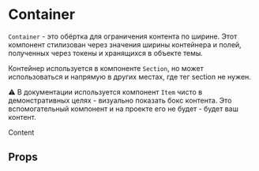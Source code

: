 
<Meta title="Dev | Components / Container" component={Container} />

# Container

`Container` - это обёртка для ограничения контента по ширине. Этот компонент стилизован через значения ширины контейнера и полей, полученных через токены и хранящихся в объекте темы.

Контейнер используется в компоненте `Section`, но может использоваться и напрямую в других местах, где тег section не нужен.

⚠️ В документации используется компонент `Item` чисто в демонстративных целях - визуально показать бокс контента. Это вспомогательный компонент и на проекте его не будет - будет ваш контент.

<Preview>
    <Story name="Basic">
        <Container>
            <Item>Content</Item>
        </Container>
    </Story>
</Preview>

## Props

<Props of={Container} />
